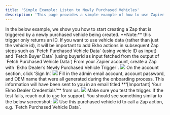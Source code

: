 ```yaml
---
title: 'Simple Example: Listen to Newly Purchased Vehicles'
description: 'This page provides a simple example of how to use Zapier to listen to newly purchased vehicles.'
---
```


<Info>
	In the below example, we show you how to start creating a Zap that is
	triggered by a newly purchased vehicle being created. **Note:** this trigger
	only returns an ID. If you want to use vehicle data (rather than just the
	vehicle id), it will be important to add Ekho actions in subsequent Zap
	steps such as `Fetch Purchased Vehicle Data` (using vehicle ID as input) and
	`Fetch Buyer Data` (using buyerId as input fetched from the output of `Fetch
	Purchased Vehicle Data`)
</Info>


<Steps>
  <Step title="Create a Zap">
    From your Zapier account, create a Zap with `Ekho Dealer’s Newly Purchased Vehicle Trigger`.
    <Frame>
        <img src='../../images/zapier/simple-example/zapier1.png' />
    </Frame>
  </Step>
  <Step title="Sign In">
    On the account section, click ‘Sign In’.
    <Frame>
        <img src='../../images/zapier/simple-example/zapier2.png' />
    </Frame>
  </Step>
  <Step title="Fill in the credentials">
    Fill in the admin email account, account password, and OEM name that were all generated during the onboarding process.
    This information will have been sent to you in an email titled **‘[Important] Your
    Ekho Dealer Credentials’** from us.
    <Frame>
        <img src='../../images/zapier/simple-example/zapier3.png' />
    </Frame>
  </Step>
  <Step title="Test the trigger">
    Make sure you test the trigger. If the test fails, reach out to use for support. You should see something similar to the below screenshot:
    <Frame>
        <img src='../../images/zapier/simple-example/zapier4.png' />
    </Frame>
  </Step>
  <Step title="Use the purchased vehicle id">
    Use this purchased vehicle id to call a Zap action, e.g. `Fetch Purchased Vehicle Data`.
  </Step>
</Steps>
